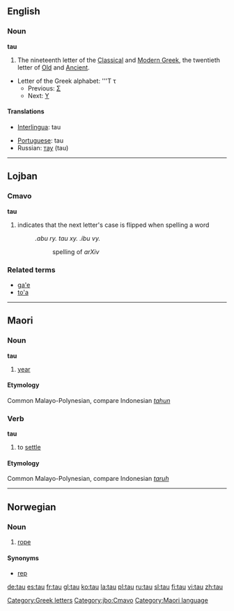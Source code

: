 {{see|Tau}}

==English==
===Noun===
'''tau'''
# The nineteenth letter of the [[Classical Greek|Classical]] and [[Modern Greek]], the twentieth letter of [[Old Greek|Old]] and [[Ancient Greek|Ancient]].
*Letter of the Greek alphabet: '''Τ τ
**Previous: [[sigma|Σ]]
**Next: [[upsilon|Υ]]

====Translations====
{{top}}
*[[Interlingua]]: tau
{{mid}}
*[[Portuguese]]: tau {{m}}
*Russian: [[тау]] (tau)
{{bottom}}

[[Category:Greek letters]]

----

==Lojban==
===Cmavo===
'''tau'''
# indicates that the next letter's case is flipped when spelling a word
#: ''.abu ry. tau xy. .ibu vy.''
#:: spelling of ''arXiv''

===Related terms===
* [[ga'e#Lojban|ga'e]]
* [[to'a#Lojban|to'a]]

[[Category:jbo:Cmavo]]
----

==Maori==
===Noun===
'''tau'''

# [[year]]

====Etymology====
Common Malayo-Polynesian, compare Indonesian ''[[tahun]]''

===Verb===
'''tau'''

# to [[settle]]

====Etymology====
Common Malayo-Polynesian, compare Indonesian ''[[taruh]]''

[[Category:Maori language]]

----

==Norwegian==
===Noun===
{{no-noun-n1}}
#[[rope]]
====Synonyms====
*[[rep]]

[[de:tau]]
[[es:tau]]
[[fr:tau]]
[[gl:tau]]
[[ko:tau]]
[[la:tau]]
[[pl:tau]]
[[ru:tau]]
[[sl:tau]]
[[fi:tau]]
[[vi:tau]]
[[zh:tau]]